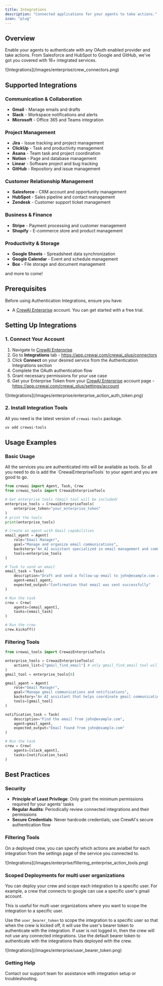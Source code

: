 ```yaml
---
title: Integrations
description: "Connected applications for your agents to take actions."
icon: "plug"
---
```


## Overview

Enable your agents to authenticate with any OAuth enabled provider and take actions. From Salesforce and HubSpot to Google and GitHub, we've got you covered with 16+ integrated services.

<Frame>
  ![Integrations](/images/enterprise/crew_connectors.png)
</Frame>

## Supported Integrations

### **Communication & Collaboration**
- **Gmail** - Manage emails and drafts
- **Slack** - Workspace notifications and alerts
- **Microsoft** - Office 365 and Teams integration

### **Project Management**
- **Jira** - Issue tracking and project management
- **ClickUp** - Task and productivity management
- **Asana** - Team task and project coordination
- **Notion** - Page and database management
- **Linear** - Software project and bug tracking
- **GitHub** - Repository and issue management

### **Customer Relationship Management**
- **Salesforce** - CRM account and opportunity management
- **HubSpot** - Sales pipeline and contact management
- **Zendesk** - Customer support ticket management

### **Business & Finance**
- **Stripe** - Payment processing and customer management
- **Shopify** - E-commerce store and product management

### **Productivity & Storage**
- **Google Sheets** - Spreadsheet data synchronization
- **Google Calendar** - Event and schedule management
- **Box** - File storage and document management

and more to come!

## Prerequisites

Before using Authentication Integrations, ensure you have:

- A [CrewAI Enterprise](https://app.crewai.com) account. You can get started with a free trial.


## Setting Up Integrations

### 1. Connect Your Account

1. Navigate to [CrewAI Enterprise](https://app.crewai.com)
2. Go to **Integrations** tab - https://app.crewai.com/crewai_plus/connectors
3. Click **Connect** on your desired service from the Authentication Integrations section
4. Complete the OAuth authentication flow
5. Grant necessary permissions for your use case
6. Get your Enterprise Token from your [CrewAI Enterprise](https://app.crewai.com) account page - https://app.crewai.com/crewai_plus/settings/account

<Frame>
  ![Integrations](/images/enterprise/enterprise_action_auth_token.png)
</Frame>

### 2. Install Integration Tools

All you need is the latest version of `crewai-tools` package.

```bash
uv add crewai-tools
```

## Usage Examples

### Basic Usage
<Tip>
  All the services you are authenticated into will be available as tools. So all you need to do is add the `CrewaiEnterpriseTools` to your agent and you are good to go.
</Tip>

```python
from crewai import Agent, Task, Crew
from crewai_tools import CrewaiEnterpriseTools

# Get enterprise tools (Gmail tool will be included)
enterprise_tools = CrewaiEnterpriseTools(
    enterprise_token="your_enterprise_token"
)
# print the tools
print(enterprise_tools)

# Create an agent with Gmail capabilities
email_agent = Agent(
    role="Email Manager",
    goal="Manage and organize email communications",
    backstory="An AI assistant specialized in email management and communication.",
    tools=enterprise_tools
)

# Task to send an email
email_task = Task(
    description="Draft and send a follow-up email to john@example.com about the project update",
    agent=email_agent,
    expected_output="Confirmation that email was sent successfully"
)

# Run the task
crew = Crew(
    agents=[email_agent],
    tasks=[email_task]
)

# Run the crew
crew.kickoff()
```

### Filtering Tools

```python
from crewai_tools import CrewaiEnterpriseTools

enterprise_tools = CrewaiEnterpriseTools(
    actions_list=["gmail_find_email"] # only gmail_find_email tool will be available
)
gmail_tool = enterprise_tools[0]

gmail_agent = Agent(
    role="Gmail Manager",
    goal="Manage gmail communications and notifications",
    backstory="An AI assistant that helps coordinate gmail communications.",
    tools=[gmail_tool]
)

notification_task = Task(
    description="Find the email from john@example.com",
    agent=gmail_agent,
    expected_output="Email found from john@example.com"
)

# Run the task
crew = Crew(
    agents=[slack_agent],
    tasks=[notification_task]
)
```

## Best Practices

### Security
- **Principle of Least Privilege**: Only grant the minimum permissions required for your agents' tasks
- **Regular Audits**: Periodically review connected integrations and their permissions
- **Secure Credentials**: Never hardcode credentials; use CrewAI's secure authentication flow


### Filtering Tools
On a deployed crew, you can specify which actions are avialbel for each integration from the settings page of the service you connected to.

<Frame>
  ![Integrations](/images/enterprise/filtering_enterprise_action_tools.png)
</Frame>


### Scoped Deployments for multi user organizations
You can deploy your crew and scope each integration to a specific user. For example, a crew that connects to google can use a specific user's gmail account.

<Tip>
  This is useful for multi user organizations where you want to scope the integration to a specific user.
</Tip>


Use the `user_bearer_token` to scope the integration to a specific user so that when the crew is kicked off, it will use the user's bearer token to authenticate with the integration. If user is not logged in, then the crew will not use any connected integrations. Use the default bearer token to authenticate with the integrations thats deployed with the crew.

<Frame>
  ![Integrations](/images/enterprise/user_bearer_token.png)
</Frame>



### Getting Help

<Card title="Need Help?" icon="headset" href="mailto:support@crewai.com">
  Contact our support team for assistance with integration setup or troubleshooting.
</Card>
